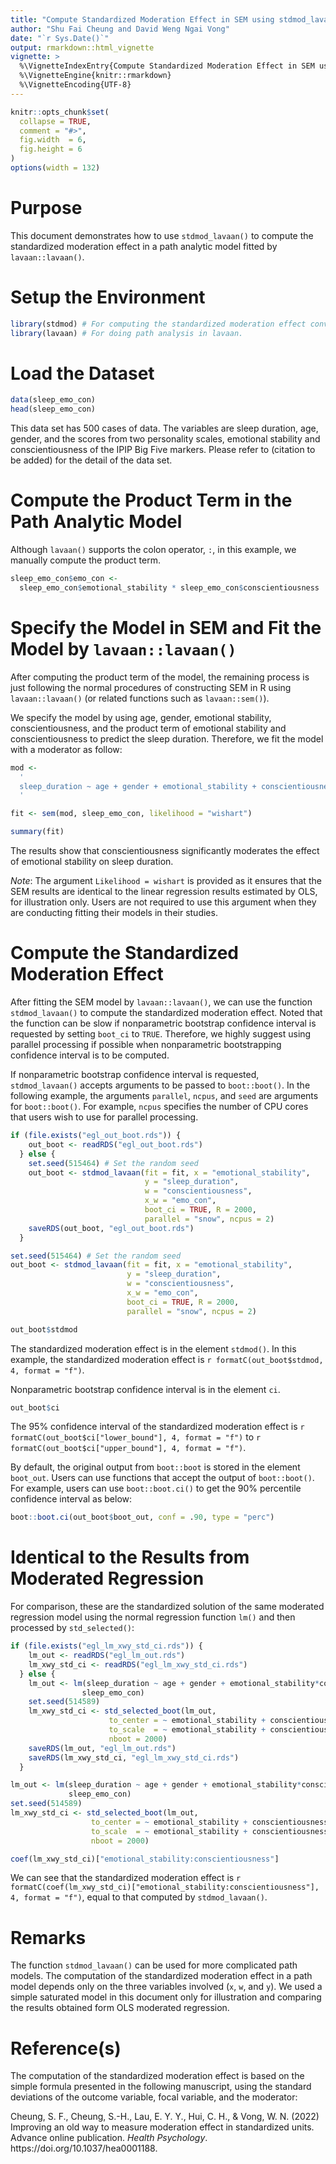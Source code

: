 ```yaml
---
title: "Compute Standardized Moderation Effect in SEM using stdmod_lavaan()"
author: "Shu Fai Cheung and David Weng Ngai Vong"
date: "`r Sys.Date()`"
output: rmarkdown::html_vignette
vignette: >
  %\VignetteIndexEntry{Compute Standardized Moderation Effect in SEM using stdmod_lavaan()}
  %\VignetteEngine{knitr::rmarkdown}
  %\VignetteEncoding{UTF-8}
---
```


```r
knitr::opts_chunk$set(
  collapse = TRUE,
  comment = "#>",
  fig.width  = 6,
  fig.height = 6
)
options(width = 132)
```

# Purpose

This document demonstrates how to use `stdmod_lavaan()` to compute the
standardized moderation effect in a path analytic model fitted by `lavaan::lavaan()`.


# Setup the Environment

```r
library(stdmod) # For computing the standardized moderation effect conveniently
library(lavaan) # For doing path analysis in lavaan.
```

# Load the Dataset

```r
data(sleep_emo_con)
head(sleep_emo_con)
```

This data set has 500 cases of data. The variables are sleep duration, age,
gender,  and the scores from two personality scales, emotional stability and
conscientiousness of the IPIP Big Five markers. Please refer to
(citation to be added) for the detail of the data set.


# Compute the Product Term in the Path Analytic Model

Although `lavaan()` supports the colon operator, `:`, in this example,
we manually compute the product term.

```r
sleep_emo_con$emo_con <- 
  sleep_emo_con$emotional_stability * sleep_emo_con$conscientiousness
```

# Specify the Model in SEM and Fit the Model by `lavaan::lavaan()`

After computing the product term of the model, the remaining process is just
following the normal procedures of constructing SEM in R using `lavaan::lavaan()`
(or related functions such as `lavaan::sem()`).

We specify the model by using age, gender, emotional stability,
conscientiousness, and the product term of emotional stability and
conscientiousness to predict the sleep duration. Therefore, we fit the model
with a moderator as follow: 

```r
mod <- 
  '
  sleep_duration ~ age + gender + emotional_stability + conscientiousness + emo_con
  '

fit <- sem(mod, sleep_emo_con, likelihood = "wishart")

summary(fit)
```

The results show that conscientiousness significantly moderates the effect of
emotional stability on sleep duration.

*Note*: The argument `Likelihood = wishart` is provided as it ensures that the
SEM results are identical to the linear regression results estimated by OLS,
for illustration only. Users are not required to use this argument when they
are conducting fitting their models in their studies.

# Compute the Standardized Moderation Effect

After fitting the SEM model by `lavaan::lavaan()`, we can use the function
`stdmod_lavaan()` to compute the standardized moderation effect. Noted that
the function can be slow if nonparametric bootstrap confidence interval
is requested by setting `boot_ci` to `TRUE`. Therefore, we highly suggest
using parallel processing if possible when nonparametric bootstrapping
confidence interval is to be computed.

If nonparametric bootstrap confidence interval is requested,
`stdmod_lavaan()` accepts arguments to be passed to `boot::boot()`.
In the following example, the arguments `parallel`, `ncpus`, and `seed`
are arguments for `boot::boot()`. For example, `ncpus` specifies the
number of CPU cores that users wish to use for parallel processing.


```r
if (file.exists("egl_out_boot.rds")) {
    out_boot <- readRDS("egl_out_boot.rds")
  } else {
    set.seed(515464) # Set the random seed
    out_boot <- stdmod_lavaan(fit = fit, x = "emotional_stability",
                              y = "sleep_duration",
                              w = "conscientiousness",
                              x_w = "emo_con",
                              boot_ci = TRUE, R = 2000,
                              parallel = "snow", ncpus = 2)
    saveRDS(out_boot, "egl_out_boot.rds")
  }
```

```r
set.seed(515464) # Set the random seed
out_boot <- stdmod_lavaan(fit = fit, x = "emotional_stability",
                          y = "sleep_duration",
                          w = "conscientiousness",
                          x_w = "emo_con",
                          boot_ci = TRUE, R = 2000,
                          parallel = "snow", ncpus = 2)
```

```r
out_boot$stdmod
```

The standardized moderation effect is in the element `stdmod()`. In this
example, the standardized moderation effect is 
`r formatC(out_boot$stdmod, 4, format = "f")`.

Nonparametric bootstrap confidence interval is in the element `ci`.

```r
out_boot$ci
```

The 95% confidence interval of the standardized moderation effect is
`r formatC(out_boot$ci["lower_bound"], 4, format = "f")` to
`r formatC(out_boot$ci["upper_bound"], 4, format = "f")`.

By default, the original output from `boot::boot` is stored in the
element `boot_out`. Users can use functions that accept the output
of `boot::boot()`. For example, users can use `boot::boot.ci()`
to get the 90% percentile confidence interval as below:

```r
boot::boot.ci(out_boot$boot_out, conf = .90, type = "perc")
```

# Identical to the Results from Moderated Regression

For comparison, these are the standardized solution of the same moderated
regression model using the normal regression function `lm()` and then
processed by `std_selected()`:

```r
if (file.exists("egl_lm_xwy_std_ci.rds")) {
    lm_out <- readRDS("egl_lm_out.rds")
    lm_xwy_std_ci <- readRDS("egl_lm_xwy_std_ci.rds")
  } else {
    lm_out <- lm(sleep_duration ~ age + gender + emotional_stability*conscientiousness,
                sleep_emo_con)
    set.seed(514589)
    lm_xwy_std_ci <- std_selected_boot(lm_out,
                      to_center = ~ emotional_stability + conscientiousness + sleep_duration,
                      to_scale  = ~ emotional_stability + conscientiousness + sleep_duration,
                      nboot = 2000)
    saveRDS(lm_out, "egl_lm_out.rds")
    saveRDS(lm_xwy_std_ci, "egl_lm_xwy_std_ci.rds")
  }
```

```r
lm_out <- lm(sleep_duration ~ age + gender + emotional_stability*conscientiousness,
             sleep_emo_con)
set.seed(514589)
lm_xwy_std_ci <- std_selected_boot(lm_out,
                  to_center = ~ emotional_stability + conscientiousness + sleep_duration,
                  to_scale  = ~ emotional_stability + conscientiousness + sleep_duration,
                  nboot = 2000)
```

```r
coef(lm_xwy_std_ci)["emotional_stability:conscientiousness"]
```

We can see that the standardized moderation effect is
`r formatC(coef(lm_xwy_std_ci)["emotional_stability:conscientiousness"], 4, format = "f")`,
equal to that computed by `stdmod_lavaan()`.

# Remarks

The function `stdmod_lavaan()` can be used for more complicated path models.
The computation of the standardized moderation effect in a path model depends
only on the three variables involved (`x`, `w`, and `y`). We used a simple
saturated model in this document only for illustration and comparing the
results obtained form OLS moderated regression. 

# Reference(s)

The computation of the standardized moderation effect is based on the simple
formula presented in the following manuscript, using the standard deviations of
the outcome variable, focal variable, and the moderator:

Cheung, S. F., Cheung, S.-H., Lau, E. Y. Y., Hui, C. H., & Vong, W. N. (2022)
Improving an old way to measure moderation effect in standardized units.
Advance online publication. *Health Psychology*. https://doi.org/10.1037/hea0001188.

